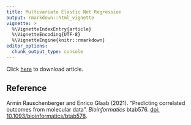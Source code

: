 ```yaml
---
title: Multivariate Elastic Net Regression
output: rmarkdown::html_vignette
vignette: >
  %\VignetteIndexEntry{article}
  %\VignetteEncoding{UTF-8}
  %\VignetteEngine{knitr::rmarkdown}
editor_options: 
  chunk_output_type: console
---
```


Click [here](https://academic.oup.com/bioinformatics/advance-article-pdf/doi/10.1093/bioinformatics/btab576/39597632/btab576.pdf) to download article.

<div>
<object data="https://academic.oup.com/bioinformatics/advance-article-pdf/doi/10.1093/bioinformatics/btab576/39597632/btab576.pdf" type="application/pdf" width="100%" height="500px">
</object>
</div>

<!--
https://academic.oup.com/bioinformatics/pdf-lookup/doi/10.1093/bioinformatics/btab576
-->

## Reference

Armin Rauschenberger and Enrico Glaab (2021). "Predicting correlated outcomes from molecular data". *Bioinformatics* btab576. [doi: 10.1093/bioinformatics/btab576](https://doi.org/10.1093/bioinformatics/btab576).
